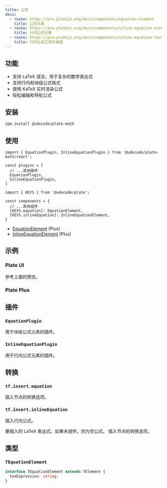 ```yaml
---
title: 公式
docs:
  - route: https://pro.platejs.org/docs/components/equation-element
    title: 公式元素
  - route: https://pro.platejs.org/docs/components/inline-equation-element
    title: 行内公式元素
  - route: https://pro.platejs.org/docs/components/inline-equation-toolbar-button
    title: 行内公式工具栏按钮
---
```


<ComponentPreview name="equation-demo" />

<PackageInfo>

## 功能

- 支持 LaTeX 语法，用于复杂的数学表达式
- 支持行内和块级公式格式
- 使用 KaTeX 实时渲染公式
- 轻松编辑和导航公式

</PackageInfo>

## 安装

```bash
npm install @udecode/plate-math
```

## 使用

```tsx
import { EquationPlugin, InlineEquationPlugin } from '@udecode/plate-math/react';
```

```tsx
const plugins = [
  // ...其他插件
  EquationPlugin,
  InlineEquationPlugin,
]
```

```tsx
import { KEYS } from '@udecode/plate';

const components = {
  // ...其他组件
  [KEYS.equation]: EquationElement,
  [KEYS.inlineEquation]: InlineEquationElement,
}
```

- [EquationElement](https://pro.platejs.org/docs/components/equation-element) (Plus)
- [InlineEquationElement](https://pro.platejs.org/docs/components/inline-equation-element) (Plus)

## 示例

### Plate UI

参考上面的预览。

### Plate Plus

<ComponentPreviewPro name="equation-pro" />

## 插件

### `EquationPlugin`

用于块级公式元素的插件。

### `InlineEquationPlugin`

用于行内公式元素的插件。

## 转换

### `tf.insert.equation`

<API name="insert.equation">
<APIOptions type="InsertNodesOptions">
    插入节点的转换选项。
</APIOptions>
</API>

### `tf.insert.inlineEquation`

插入行内公式。

<API name="insert.inlineEquation">
<APIParameters>
  <APIItem name="texExpression" type="string" optional>
    要插入的 LaTeX 表达式。如果未提供，则为空公式。
  </APIItem>
  <APIItem name="options" type="InsertNodesOptions" optional>
    插入节点的转换选项。
  </APIItem>
</APIParameters>
</API>

## 类型

### `TEquationElement`

```typescript
interface TEquationElement extends TElement {
  texExpression: string;
}
```